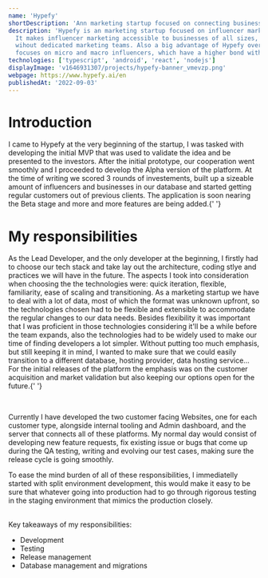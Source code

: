 ```yaml
---
name: 'Hypefy'
shortDescription: 'Ann marketing startup focused on connecting businesses and influencers. I am the Lead Developer.'
description: 'Hypefy is an marketing startup focused on influencer marketing.
  It makes influencer marketing accessible to businesses of all sizes, with or
  wihout dedicated marketing teams. Also a big advantage of Hypefy over its competitors is that it
  focuses on micro and macro influencers, which have a higher bond with their audience but usually get left out of the marketing campaigns.'
technologies: ['typescript', 'android', 'react', 'nodejs']
displayImage: 'v1646931307/projects/hypefy-banner_vmevzp.png'
webpage: https://www.hypefy.ai/en
publishedAt: '2022-09-03'
---
```


# Introduction

I came to Hypefy at the very beginning of the startup, I was tasked with
developing the initial MVP that was used to validate the idea and be presented
to the investors. After the initial prototype, our cooperation went smoothly and
I proceeded to develop the Alpha version of the platform. At the time of writing
we scored 3 rounds of investements, built up a sizeable amount of influencers
and businesses in our database and started getting regular customers out of
previous clients. The application is soon nearing the Beta stage and more and
more features are being added.{' '}

# My responsibilities

As the Lead Developer, and the only developer at the beginning, I firstly had to
choose our tech stack and take lay out the architecture, coding stlye and practices
we will have in the future. The aspects I took into consideration when choosing the
the technologies were: quick iteration, flexible, familiarity, ease of scaling and
transitioning. As a marketing startup we have to deal with a lot of data, most of
which the format was unknown upfront, so the technologies chosen had to be flexible
and extensible to accommodate the regular changes to our data needs. Besides flexibility
it was important that I was proficient in those technologies considering it'll be
a while before the team expands, also the technologies had to be widely used to make
our time of finding developers a lot simpler. Without putting too much emphasis,
but still keeping it in mind, I wanted to make sure that we could easily transition
to a different database, hosting provider, data hosting service... For the initial
releases of the platform the emphasis was on the customer acquisition and market
validation but also keeping our options open for the future.{' '}

<br />

Currently I have developed the two customer facing Websites, one for each customer type, alongside internal tooling and Admin dashboard, and the server that connects all of these platforms. My normal day would consist of developing new feature requests, fix existing issue or bugs that come up during the QA testing, writing and evolving our test cases, making sure the release cycle is going smoothly.

To ease the mind burden of all of these responsibilities, I immediatelly started with split environment development, this would make it easy to be sure that whatever going into production had to go through rigorous testing in the staging environment that mimics the production closely.

<br />
Key takeaways of my responsibilities:
<br />

- Development
- Testing
- Release management
- Database management and migrations
